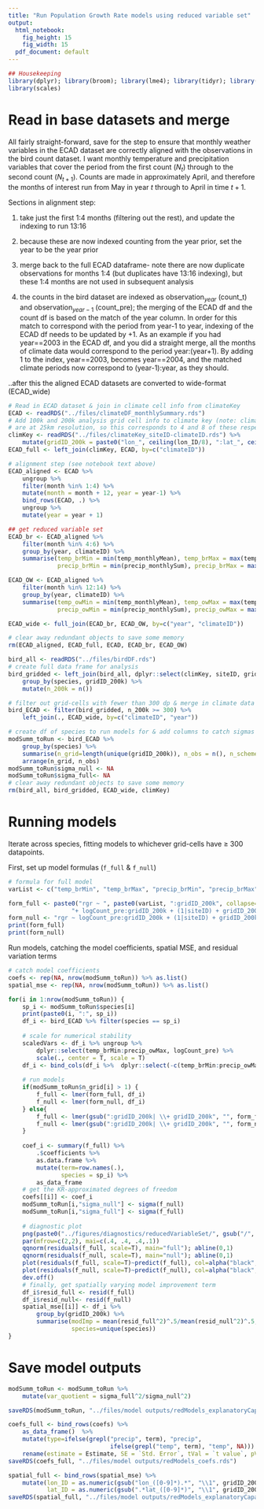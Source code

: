 ```yaml
---
title: "Run Population Growth Rate models using reduced variable set"
output:
  html_notebook:
    fig_height: 15
    fig_width: 15
  pdf_document: default
---
```


```r
## Housekeeping
library(dplyr); library(broom); library(lme4); library(tidyr); library(lmerTest);
library(scales)
```

# Read in base datasets and merge 
All fairly straight-forward, save for the step to ensure that monthly weather variables in the ECAD dataset are correctly aligned with the observations in the bird count dataset. I want monthly temperature and precipitation variables that cover the period from the first count ($N_t$) through to the second count ($N_{t+1}$). Counts are made in approximately April, and therefore the months of interest run from May in year $t$ through to April in time $t+1$. 

Sections in alignment step:

(1) take just the first 1:4 months (filtering out the rest), and update the indexing to run 13:16

(2) because these are now indexed counting from the year prior, set the year to be the year prior

(3) merge back to the full ECAD dataframe- note there are now duplicate observations for months 1:4 (but duplicates have 13:16 indexing), but these 1:4 months are not used in subsequent analysis

(4) the counts in the bird dataset are indexed as observation$_{year}$ (count_t) and observation$_{year-1}$ (count_pre); the merging of the ECAD df and the count df is based on the match of the year column. In order for this match to correspond with the period from year-1 to year, indexing of the ECAD df needs to be updated by +1. As an example if you had year==2003 in the ECAD df, and you did a straight merge, all the months of climate data would correspond to the period year:(year+1). By adding 1 to the index, year==2003, becomes year==2004, and the matched climate periods now correspond to (year-1):year, as they should. 

..after this the aligned ECAD datasets are converted to wide-format (ECAD_wide)
```r
# Read in ECAD dataset & join in climate cell info from climateKey
ECAD <- readRDS("../files/climateDF_monthlySummary.rds")
# Add 100k and 200k analysis grid cell info to climate key (note: climate cells
# are at 25km resolution, so this corresponds to 4 and 8 of these respectively)
climKey <- readRDS("../files/climateKey_siteID-climateID.rds") %>%
    mutate(gridID_200k = paste0("lon_", ceiling(lon_ID/8), ":lat_", ceiling(lat_ID/8)))
ECAD_full <- left_join(climKey, ECAD, by=c("climateID"))

# alignment step (see notebook text above)
ECAD_aligned <- ECAD %>% 
    ungroup %>%
    filter(month %in% 1:4) %>%
    mutate(month = month + 12, year = year-1) %>%
    bind_rows(ECAD, .) %>%
    ungroup %>%
    mutate(year = year + 1)

## get reduced variable set
ECAD_br <- ECAD_aligned %>% 
    filter(month %in% 4:6) %>%
    group_by(year, climateID) %>%
    summarise(temp_brMin = min(temp_monthlyMean), temp_brMax = max(temp_monthlyMean),
              precip_brMin = min(precip_monthlySum), precip_brMax = max(precip_monthlySum))

ECAD_OW <- ECAD_aligned %>% 
    filter(month %in% 12:14) %>%
    group_by(year, climateID) %>%
    summarise(temp_owMin = min(temp_monthlyMean), temp_owMax = max(temp_monthlyMean),
              precip_owMin = min(precip_monthlySum), precip_owMax = max(precip_monthlySum))

ECAD_wide <- full_join(ECAD_br, ECAD_OW, by=c("year", "climateID"))

# clear away redundant objects to save some memory
rm(ECAD_aligned, ECAD_full, ECAD, ECAD_br, ECAD_OW)
```


```r
bird_all <- readRDS("../files/birdDF.rds") 
# create full data frame for analysis
bird_gridded <- left_join(bird_all, dplyr::select(climKey, siteID, gridID_200k, lon_ID, lat_ID), by="siteID") %>%
    group_by(species, gridID_200k) %>%
    mutate(n_200k = n())

# filter out grid-cells with fewer than 300 dp & merge in climate data from ECAD
bird_ECAD <- filter(bird_gridded, n_200k >= 300) %>%
    left_join(., ECAD_wide, by=c("climateID", "year"))  

# create df of species to run models for & add columns to catch sigmas
modSumm_toRun <- bird_ECAD %>%
    group_by(species) %>%
    summarise(n_grid=length(unique(gridID_200k)), n_obs = n(), n_scheme=length(unique(schemeID))) %>%
    arrange(n_grid, n_obs)
modSumm_toRun$sigma_null <- NA
modSumm_toRun$sigma_full<- NA
# clear away redundant objects to save some memory
rm(bird_all, bird_gridded, ECAD_wide, climKey)
```

# Running models
Iterate across species, fitting models to whichever grid-cells have $\geq$ 300 datapoints. 

First, set up model formulas (`f_full` & `f_null`)
``` r
# formula for full model 
varList <- c("temp_brMin", "temp_brMax", "precip_brMin", "precip_brMax", "temp_owMin", "temp_owMax", "precip_owMin", "precip_owMax")

form_full <- paste0("rgr ~ ", paste0(varList, ":gridID_200k", collapse=" + "), 
                  "+ logCount_pre:gridID_200k + (1|siteID) + gridID_200k")
form_null <- "rgr ~ logCount_pre:gridID_200k + (1|siteID) + gridID_200k"
print(form_full)
print(form_null)
```

Run models, catching the model coefficients, spatial MSE, and residual variation terms
```r
# catch model coefficients
coefs <- rep(NA, nrow(modSumm_toRun)) %>% as.list()
spatial_mse <- rep(NA, nrow(modSumm_toRun)) %>% as.list()

for(i in 1:nrow(modSumm_toRun)) {
    sp_i <- modSumm_toRun$species[i]
    print(paste0(i, ":", sp_i))
    df_i <- bird_ECAD %>% filter(species == sp_i)
    
    # scale for numerical stability
    scaledVars <- df_i %>% ungroup %>%
        dplyr::select(temp_brMin:precip_owMax, logCount_pre) %>%
        scale(., center = T, scale = T)
    df_i <- bind_cols(df_i %>%  dplyr::select(-c(temp_brMin:precip_owMax, logCount_pre)), data.frame(scaledVars))
    
    # run models
    if(modSumm_toRun$n_grid[i] > 1) {
        f_full <- lmer(form_full, df_i)
        f_null <- lmer(form_null, df_i)   
    } else{
        f_full <- lmer(gsub(":gridID_200k| \\+ gridID_200k", "", form_full), df_i)
        f_null <- lmer(gsub(":gridID_200k| \\+ gridID_200k", "", form_null), df_i)  
    }
    
    coef_i <- summary(f_full) %>%
        .$coefficients %>%
        as.data.frame %>%
        mutate(term=row.names(.),
               species = sp_i) %>%
        as_data_frame
    # get the KR-approximated degrees of freedom
    coefs[[i]] <- coef_i
    modSumm_toRun[i,"sigma_null"] <- sigma(f_null)
    modSumm_toRun[i,"sigma_full"] <- sigma(f_full)
    
    # diagnostic plot
    png(paste0("../figures/diagnostics/reducedVariableSet/", gsub("/", "-", sp_i),".png"), width = 500, height=500)
    par(mfrow=c(2,2), mai=c(.4, .4, .4,.1))
    qqnorm(residuals(f_full, scale=T), main="full"); abline(0,1)
    qqnorm(residuals(f_null, scale=T), main="null"); abline(0,1)
    plot(residuals(f_full, scale=T)~predict(f_full), col=alpha("black", .5)); abline(0, 0)
    plot(residuals(f_null, scale=T)~predict(f_null), col=alpha("black", .5)); abline(0, 0)
    dev.off()
    # finally, get spatially varying model improvement term
    df_i$resid_full <- resid(f_full)
    df_i$resid_null<- resid(f_null)
    spatial_mse[[i]] <- df_i %>%
        group_by(gridID_200k) %>%
        summarise(modImp = mean(resid_full^2)^.5/mean(resid_null^2)^.5, lat=mean(lat_WGS84), lon=mean(lon_WGS84),
                  species=unique(species))
}
```

# Save model outputs
```r
modSumm_toRun <- modSumm_toRun %>%
    mutate(var_quotient = sigma_full^2/sigma_null^2)

saveRDS(modSumm_toRun, "../files/model outputs/redModels_explanatoryCapacity.rds")

coefs_full <- bind_rows(coefs) %>%
    as_data_frame()  %>%
    mutate(type=ifelse(grepl("precip", term), "precip",
                             ifelse(grepl("temp", term), "temp", NA))) %>%
    rename(estimate = Estimate, SE = `Std. Error`, tVal = `t value`, pVal = `Pr(>|t|)`)
saveRDS(coefs_full, "../files/model outputs/redModels_coefs.rds")

spatial_full <- bind_rows(spatial_mse) %>%
    mutate(lon_ID = as.numeric(gsub("lon_([0-9]*).*", "\\1", gridID_200k)),
           lat_ID = as.numeric(gsub(".*lat_([0-9]*)", "\\1", gridID_200k)))
saveRDS(spatial_full, "../files/model outputs/redModels_explanatoryCapacity_spatial.rds")
```